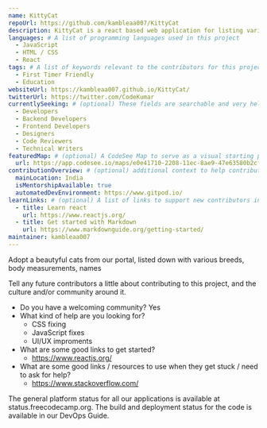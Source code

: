 ```yaml
---
name: KittyCat
repoUrl: https://github.com/kambleaa007/KittyCat
description: KittyCat is a react based web application for listing various Adoption of Cats.
languages: # A list of programming languages used in this project
  - JavaScript
  - HTML / CSS
  - React
tags: # A list of keywords relevant to the contributors for this project
  - First Timer Friendly
  - Education
websiteUrl: https://kambleaa007.github.io/KittyCat/
twitterUrl: https://twitter.com/CodeKumar
currentlySeeking: # (optional) These fields are searchable and very helpful for contributors to match well with your project
  - Developers
  - Backend Developers
  - Frontend Developers
  - Designers
  - Code Reviewers
  - Technical Writers
featuredMap: # (optional) A CodeSee Map to serve as a visual starting point for contributors
  url: https://app.codesee.io/maps/e0e41710-2208-11ec-8ae9-47e63580b2cf
contributionOverview: # (optional) additional context to help contributors match well with your project
  mainLocation: India
  isMentorshipAvailable: true
  automatedDevEnvironment: https://www.gitpod.io/
learnLinks: # (optional) A list of links to support new contributors in learning about the project and tech stack and culture / community
  - title: Learn react
    url: https://www.reactjs.org/
  - title: Get started with Markdown
    url: https://www.markdownguide.org/getting-started/
maintainer: kambleaa007
---
```


<!-- Divide your content into sections using our handy shortcodes. Each section is optional -->

<Overview>

Adopt a beautyful cats from our portal, listed down with various breeds, body measurements, names 

</Overview>

<Contributing>

Tell any future contributors a little about contributing to this project, and the culture and/or community around it.

- Do you have a welcoming community? Yes
- What kind of help are you looking for? 
	- CSS fixing
	- JavaScript fixes
	- UI/UX improments
- What are some good links to get started?
	- https://www.reactjs.org/
- What are some good links / resources to use when they get stuck / need to ask for help?
	- https://www.stackoverflow.com/

The general platform status for all our applications is available at status.freecodecamp.org. The build and deployment status for the code is available in our DevOps Guide.

</Contributing>
